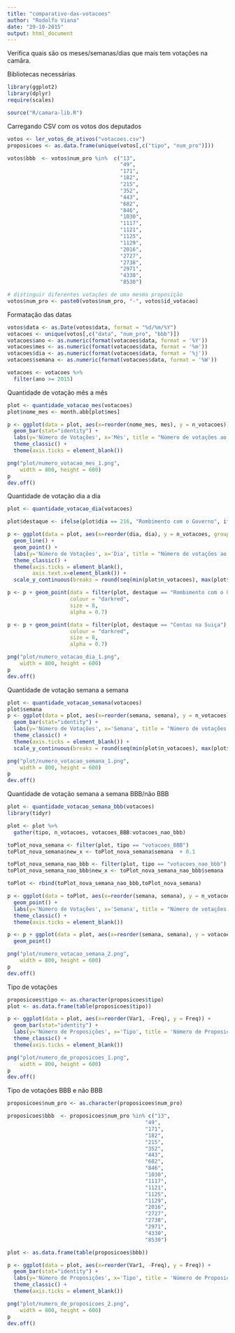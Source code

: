 ```yaml
---
title: "comparativo-das-votacoes"
author: "Rodolfo Viana"
date: "29-10-2015"
output: html_document
---
```


Verifica quais são os meses/semanas/dias que mais tem votações na camâra.

Bibliotecas necessárias 

```r
library(ggplot2)
library(dplyr)
require(scales)

source("R/camara-lib.R")
```

Carregando CSV com os votos dos deputados

```r
votos <- ler_votos_de_ativos("votacoes.csv")
proposicoes <- as.data.frame(unique(votos[,c("tipo", "num_pro")]))

votos$bbb  <- votos$num_pro %in%  c("13",
                                    "49",
                                    "171",
                                    "182",
                                    "215",
                                    "352",
                                    "443",
                                    "682",
                                    "846",
                                    "1030",
                                    "1117",
                                    "1121",
                                    "1125",
                                    "1129",
                                    "2016",
                                    "2727",
                                    "2738",
                                    "2971",
                                    "4330",
                                    "8530")

# distinguir diferentes votações de uma mesma proposição
votos$num_pro <- paste0(votos$num_pro, "-", votos$id_votacao)
```

Formatação das datas

```r
votos$data <- as.Date(votos$data, format = "%d/%m/%Y")
votacoes <- unique(votos[,c("data", "num_pro", "bbb")])
votacoes$ano <- as.numeric(format(votacoes$data, format = '%Y'))
votacoes$mes <- as.numeric(format(votacoes$data, format = '%m'))
votacoes$dia <- as.numeric(format(votacoes$data, format = '%j'))
votacoes$semana <- as.numeric(format(votacoes$data, format = '%W'))

votacoes <- votacoes %>%
  filter(ano >= 2015)
```

Quantidade de votação mês a mês

```r
plot <- quantidade_votacao_mes(votacoes)
plot$nome_mes <- month.abb[plot$mes]

p <- ggplot(data = plot, aes(x=reorder(nome_mes, mes), y = n_votacoes)) + 
  geom_bar(stat="identity") + 
  labs(y='Número de Votações', x='Mês', title = "Número de votações ao mês") + 
  theme_classic() + 
  theme(axis.ticks = element_blank())

png("plot/numero_votacao_mes_1.png", 
    width = 800, height = 600)
p
dev.off()
```

Quantidade de votação dia a dia

```r
plot <- quantidade_votacao_dia(votacoes)

plot$destaque <- ifelse(plot$dia == 216, "Rombimento com o Governo", ifelse(plot$dia == 281, "Contas na Suiça", ""))

p <- ggplot(data = plot, aes(x=reorder(dia, dia), y = n_votacoes, group=1)) + 
  geom_line() +
  geom_point() + 
  labs(y='Número de Votações', x='Dia', title = "Número de votações ao dia") + 
  theme_classic() + 
  theme(axis.ticks = element_blank(),
        axis.text.x=element_blank()) +
  scale_y_continuous(breaks = round(seq(min(plot$n_votacoes), max(plot$n_votacoes), by = 1),))

p <- p + geom_point(data = filter(plot, destaque == "Rombimento com o Governo"), 
                    colour = "darkred", 
                    size = 8, 
                    alpha = 0.7)

p <- p + geom_point(data = filter(plot, destaque == "Contas na Suiça"), 
                    colour = "darkred", 
                    size = 8, 
                    alpha = 0.7)

png("plot/numero_votacao_dia_1.png", 
    width = 800, height = 600)
p
dev.off()
```

Quantidade de votação semana a semana

```r
plot <- quantidade_votacao_semana(votacoes)
plot$semana
p <- ggplot(data = plot, aes(x=reorder(semana, semana), y = n_votacoes)) + 
  geom_bar(stat="identity") + 
  labs(y='Número de Votações', x='Semana', title = "Número de votações na semana") + 
  theme_classic() + 
  theme(axis.ticks = element_blank()) +
  scale_y_continuous(breaks = round(seq(min(plot$n_votacoes), max(plot$n_votacoes), by = 1),))

png("plot/numero_votacao_semana_1.png", 
    width = 800, height = 600)
p
dev.off()
```


Quantidade de votação semana a semana BBB/não BBB

```r
plot <- quantidade_votacao_semana_bbb(votacoes)
library(tidyr)

plot <- plot %>%
  gather(tipo, n_votacoes, votacoes_BBB:votacoes_nao_bbb)

toPlot_nova_semana <- filter(plot, tipo == "votacoes_BBB")
toPlot_nova_semana$new_x <- toPlot_nova_semana$semana  + 0.1

toPlot_nova_semana_nao_bbb <- filter(plot, tipo == "votacoes_nao_bbb")
toPlot_nova_semana_nao_bbb$new_x <- toPlot_nova_semana_nao_bbb$semana 

toPlot <- rbind(toPlot_nova_semana_nao_bbb,toPlot_nova_semana)

p <- ggplot(data = toPlot, aes(x=reorder(semana, semana), y = n_votacoes, colour = tipo)) + 
  geom_point() + 
  labs(y='Número de Votações', x='Semana', title = "Número de votações na semana") + 
  theme_classic() + 
  theme(axis.ticks = element_blank()) 

p <- p + ggplot(data = plot, aes(x=reorder(semana, semana), y = votacoes_bbb)) + 
  geom_point() 

png("plot/numero_votacao_semana_2.png", 
    width = 800, height = 600)
p
dev.off()
```

Tipo de votações 

```r
proposicoes$tipo <- as.character(proposicoes$tipo)
plot <- as.data.frame(table(proposicoes$tipo))

p <- ggplot(data = plot, aes(x=reorder(Var1, -Freq), y = Freq)) + 
  geom_bar(stat="identity") + 
  labs(y='Número de Proposições', x='Tipo', title = 'Número de Proposições Votadas') + 
  theme_classic() + 
  theme(axis.ticks = element_blank())

png("plot/numero_de_proposicoes_1.png", 
    width = 800, height = 600)
p
dev.off()
```

Tipo de votações BBB e não BBB

```r
proposicoes$num_pro <- as.character(proposicoes$num_pro)

proposicoes$bbb  <- proposicoes$num_pro %in% c("13",
                                            "49",
                                            "171",
                                            "182",
                                            "215",
                                            "352",
                                            "443",
                                            "682",
                                            "846",
                                            "1030",
                                            "1117",
                                            "1121",
                                            "1125",
                                            "1129",
                                            "2016",
                                            "2727",
                                            "2738",
                                            "2971",
                                            "4330",
                                            "8530")

plot <- as.data.frame(table(proposicoes$bbb))

p <- ggplot(data = plot, aes(x=reorder(Var1, -Freq), y = Freq)) + 
  geom_bar(stat="identity") + 
  labs(y='Número de Proposições', x='Tipo', title = 'Número de Proposições BBB') + 
  theme_classic() + 
  theme(axis.ticks = element_blank())

png("plot/numero_de_proposicoes_2.png", 
    width = 800, height = 600)
p
dev.off()
```
